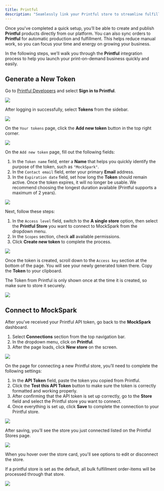 ```yaml
---
title: Printful
description: "Seamlessly link your Printful store to streamline fulfillment"
---
```


Once you've completed a quick setup, you’ll be able to create and publish **Printful** products directly from our platform. You can also sync orders to **Printful** for automatic production and fulfillment. This helps reduce manual work, so you can focus your time and energy on growing your business.

In the following steps, we’ll walk you through the **Printful** integration process to help you launch your print-on-demand business quickly and easily.

## Generate a New Token

Go to [Printful Developers](https://developers.printful.com/login) and select **Sign in to Printful**.
<Frame>
  <img src="/images/connections/printful/PixPin_2025-05-06_12-04-21.png" />
</Frame>

After logging in successfully, select **Tokens** from the sidebar.
<Frame>
  <img src="/images/connections/printful/PixPin_2025-05-06_12-06-46.png" />
</Frame>

On the `Your tokens` page, click the **Add new token** button in the top right corner.
<Frame>
  <img src="/images/connections/printful/PixPin_2025-05-06_12-19-01.png" />
</Frame>

On the `Add new token` page, fill out the following fields:

1. In the `Token name` field, enter a **Name** that helps you quickly identify the purpose of the token, such as `"MockSpark"`.
2. In the `Contact email` field, enter your primary **Email** address.
3. In the `Expiration date` field, set how long the **Token** should remain active. Once the token expires, it will no longer be usable. We recommend choosing the longest duration available (Printful supports a maximum of 2 years).
<Frame>
  <img src="/images/connections/printful/PixPin_2025-05-06_12-24-21.png" />
</Frame>

Next, follow these steps:

1. In the `Access level` field, switch to the **A single store** option, then select the **Printful Store** you want to connect to MockSpark from the dropdown menu.
2. In the `Scopes` section, check **all** available permissions.
3. Click **Create new token** to complete the process.
<Frame>
  <img src="/images/connections/printful/PixPin_2025-05-06_12-26-02.png" />
</Frame>

Once the token is created, scroll down to the `Access key` section at the bottom of the page. You will see your newly generated token there. Copy the **Token** to your clipboard.

<Warning>The Token from Printful is only shown once at the time it is created, so make sure to store it securely.</Warning>
<Frame>
  <img src="/images/connections/printful/PixPin_2025-05-06_12-29-13.png" />
</Frame>

## Connect to MockSpark

After you've received your Printful API token, go back to the **MockSpark** dashboard.
1. Select **Connections** section from the top navigation bar.
2. In the dropdown menu, click on **Printful**.
3. After the page loads, click **New store** on the screen.
<Frame>
  <img src="/images/connections/printful/PixPin_2025-05-06_15-35-22.png" />
</Frame>

On the page for connecting a new Printful store, you’ll need to complete the following settings:
1. In the **API Token** field, paste the token you copied from Printful.
2. Click the **Test this API Token** button to make sure the token is correctly formatted and working properly.
3. After confirming that the API token is set up correctly, go to the **Store** field and select the Printful store you want to connect.
4. Once everything is set up, click **Save** to complete the connection to your Printful store.
<Frame>
  <img src="/images/connections/printful/PixPin_2025-05-06_15-42-33.png" />
</Frame>

After saving, you’ll see the store you just connected listed on the Printful Stores page.
<Frame>
  <img src="/images/connections/printful/PixPin_2025-05-06_15-43-37.png" />
</Frame>

When you hover over the store card, you'll see options to edit or disconnect the store.

<Tip>If a printful store is set as the default, all bulk fulfillment order-items will be processed through that store.</Tip>
<Frame>
  <img src="/images/connections/printful/PixPin_2025-05-06_15-45-58.png" />
</Frame>